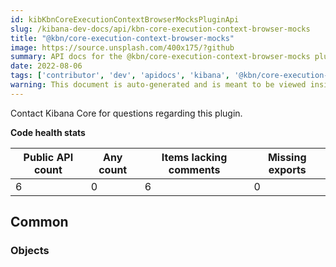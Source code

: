 ```yaml
---
id: kibKbnCoreExecutionContextBrowserMocksPluginApi
slug: /kibana-dev-docs/api/kbn-core-execution-context-browser-mocks
title: "@kbn/core-execution-context-browser-mocks"
image: https://source.unsplash.com/400x175/?github
summary: API docs for the @kbn/core-execution-context-browser-mocks plugin
date: 2022-08-06
tags: ['contributor', 'dev', 'apidocs', 'kibana', '@kbn/core-execution-context-browser-mocks']
warning: This document is auto-generated and is meant to be viewed inside our experimental, new docs system. Reach out in #docs-engineering for more info.
---
```




Contact Kibana Core for questions regarding this plugin.

**Code health stats**

| Public API count  | Any count | Items lacking comments | Missing exports |
|-------------------|-----------|------------------------|-----------------|
| 6 | 0 | 6 | 0 |

## Common

### Objects
<DocDefinitionList data={kbnCoreExecutionContextBrowserMocksObj.common.objects}/>

